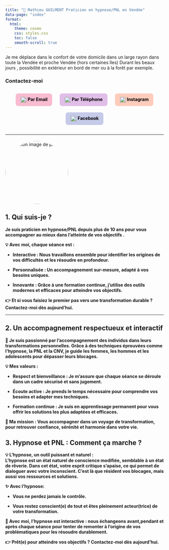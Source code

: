 ```yaml
---
title: "🏡 Mathieu GUILMENT Praticien en hypnose/PNL en Vendée"
data-page: "index"
format:
  html:
    theme: cosmo
    css: styles.css
    toc: false
    smooth-scroll: true
---
```


Je me déplace dans le confort de votre domicile dans un large rayon dans toute la Vendée et proche Vendée (hors certaines îles)
Durant les beaux jours , possibilité en extérieur en bord de mer ou à la forêt par exemple.

### **Contactez-moi** {#contact}
<div style="text-align: center; margin: 20px 0;">
  <a href="mailto:mghypnose@icloud.com" style="margin: 10px; padding: 10px 15px; background-color: #f8bbd0; color: #000; font-weight: bold; text-decoration: none; border-radius: 8px; display: inline-block;">
    <img src="https://cdn-icons-png.flaticon.com/512/732/732200.png" alt="Email" style="width: 20px; vertical-align: middle;" /> Par Email
  </a>
  <a href="tel:+33627101468" style="margin: 10px; padding: 10px 15px; background-color: #e1bee7; color: #000; font-weight: bold; text-decoration: none; border-radius: 8px; display: inline-block;">
    <img src="https://cdn-icons-png.flaticon.com/512/455/455705.png" alt="Téléphone" style="width: 20px; vertical-align: middle;" /> Par Téléphone
  </a>
  <a href="https://www.instagram.com/mg85hypnose/" target="_blank" style="margin: 10px; padding: 10px 15px; background-color: #ffccbc; color: #000; font-weight: bold; text-decoration: none; border-radius: 8px; display: inline-block;">
    <img src="https://cdn-icons-png.flaticon.com/512/2111/2111463.png" alt="Instagram" style="width: 20px; vertical-align: middle;" /> Instagram
  </a>
  <a href="https://www.facebook.com/MGHypnoseVendee85" target="_blank" style="margin: 10px; padding: 10px 15px; background-color: #c5cae9; color: #000; font-weight: bold; text-decoration: none; border-radius: 8px; display: inline-block;">
    <img src="https://cdn-icons-png.flaticon.com/512/733/733547.png" alt="Facebook" style="width: 20px; vertical-align: middle;" /> Facebook
  </a>
</div>

------------------------------------------------------------------------

::: {style="text-align: center; margin-top: 20px;"}
<img src="profile.jpg" alt="Mon image de profil" style="border-radius: 50%; width: 200px; display: block;"/>
:::

## **1. Qui suis-je ?**

**Je suis praticien en hypnose/PNL depuis plus de 10 ans pour vous accompagner au mieux dans l'atteinte de vos objectifs .**

**💡 Avec moi, chaque séance est :**

-   **Interactive : Nous travaillons ensemble pour identifier les origines de vos difficultés et les résoudre en profondeur.**

-   **Personnalisée : Un accompagnement sur-mesure, adapté à vos besoins uniques.**

-   **Innovante : Grâce à une formation continue, j’utilise des outils modernes et efficaces pour atteindre vos objectifs.**

**👉 Et si vous faisiez le premier pas vers une transformation durable ? Contactez-moi dès aujourd’hui.**

------------------------------------------------------------------------

## **2. Un accompagnement respectueux et interactif**

**👋 Je suis passionné par l’accompagnement des individus dans leurs transformations personnelles. Grâce à des techniques éprouvées comme l’hypnose, la PNL et la CNV, je guide les femmes, les hommes et les adolescents pour dépasser leurs blocages.**

**💡 Mes valeurs :**

-   **Respect et bienveillance : Je m’assure que chaque séance se déroule dans un cadre sécurisé et sans jugement.**

-   **Écoute active : Je prends le temps nécessaire pour comprendre vos besoins et adapter mes techniques.**

-   **Formation continue : Je suis en apprentissage permanent pour vous offrir les solutions les plus adaptées et efficaces.**

**🎯 Ma mission : Vous accompagner dans un voyage de transformation, pour retrouver confiance, sérénité et harmonie dans votre vie.**

## **3. Hypnose et PNL : Comment ça marche ?**

**💡 L’hypnose, un outil puissant et naturel :\
L’hypnose est un état naturel de conscience modifiée, semblable à un état de rêverie. Dans cet état, votre esprit critique s’apaise, ce qui permet de dialoguer avec votre inconscient. C’est là que résident vos blocages, mais aussi vos ressources et solutions.**

**✨ Avec l'hypnose:**

-   **Vous ne perdez jamais le contrôle.**

-   **Vous restez conscient(e) de tout et êtes pleinement acteur(trice) de votre transformation.**

**🎯 Avec moi, l’hypnose est interactive : nous échangeons avant,pendant et après chaque séance pour tenter de remonter à l’origine de vos problématiques pour les résoudre durablement.**

**👉 Prêt(e) pour atteindre vos objectifs ? Contactez-moi dès aujourd’hui.**
